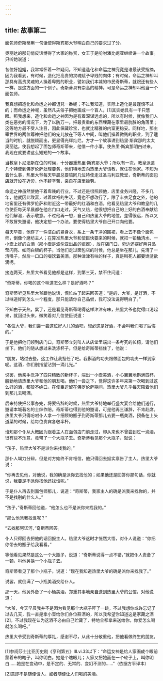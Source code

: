 ```yaml
---
---
---
```

title: 故事第二
---

面包师奇斯蒂用一句话使得斯宾那大爷明白自己的要求过了分。



奥丽达的那句俏皮话博得了大家的称赏，女王于是吩咐潘比妮亚继续讲一个故事。只听她说道：

各位好姐姐，我常常怀着一种疑问，不知道造化和命运之神究竟是谁最该受指摘，因为我看到，有时候，造化把高贵的灵魂赋予卑贱的肉体；有时候，命运之神却叫那具有高贵灵魂的人操着卑贱的职业，譬如我们本城的市民奇斯蒂，就跟还有些人一样，是这方面的一个例子。奇斯蒂具有崇高的精神，可是命运之神却叫他当一个面包师。

我真想把造化和命运之神都诅咒一番呢；不过我知道，实际上造化是最谨慎不过的；而命运之神呢，虽然凡夫俗子把她画成一个盲人，[1]其实她具有一千只慧眼。照我想来，造化和命运之神因为是有着深谋远虑的，所以有时候，就像我们人类在恶劣的情况下，为了以防万一，把最贵重的东西埋藏在家里最肮脏的角落里；这等地方最不受人注目，因此保藏珍宝，也就比精雅的内室更稳妥。同样地，那主宰世界的两位尊神把他们的宠儿放在下等人中间，叫他们操着微贱的职业，到了适当的时机，就脱颖而出，更显得光辉灿烂。方才一个故事讲到热里·斯宾那的太太奥丽达，使我想起了面包师奇斯蒂来，他借一件小事，使热里·斯宾那明白过来。我现在就要讲这么短短的一个故事。

当教皇卜尼法斯在位的时候，十分器重热里·斯宾那大爷；所以有一次，教皇派遣几个特使到佛罗伦萨处理要务，他们特地去向热里大爷请教，就住在他家。不知为着什么事，热里大爷每天早晨总要陪同几位特使走过圣马利亚教堂，奇斯蒂的面包店就开设在近旁，他不辞辛苦，亲自在店里操劳。

命运之神虽然使他干着卑贱的行业，不过还是很照顾他，店里业务兴隆，不多几年，他就因此致富，过着优裕的生活，竟也不想改行了。除了丰衣足食之外，他的地窖里还有佛罗伦萨和附近这一带最好的红酒和白酒。他看见热里大爷和教皇的几位使臣每天早晨都在他店门口走过，天气又热，他很想把自己的上好的白酒奉献给他们解渴，表示敬意。不过他再一想，自己和热里大爷的地位，差得很远，所以又不敢冒失邀请，他决定想一个办法，要使得热里大爷自己开口向他要。

每天早晨，他穿了一件洁白的紧身衣，系上一条干净的围裙，看上去不像个面包师，倒像个磨坊主人；在算准热里大爷和使臣快要来的时候，就把一铅桶清水、一小壶上好的白酒（那小壶是波伦亚出品的瓷器），放在店门口，旁边还摆好两只晶莹闪亮、如同白银的杯子。当他们走过面包店的时候，他总是坐在那儿，先清了一清嗓子，然后一口口的啜饮着美酒，那种津津有味的样子，真是叫死人都要馋涎欲滴呢。

接连两天，热里大爷看见他都是这样，到第三天，禁不住问道：

“奇斯蒂，你喝的这个味道怎么样？是好酒吗？”

奇斯蒂听见热里大爷跟他说话，慌忙站了起来回答道：“是的，大爷，是好酒，不过味道好到怎么一个程度，那只能请你自己品尝，我可没法说得明白了。”

不知由于天热，累了，还是看见奇斯蒂喝得这样津津有味，热里大爷也觉得口渴起来，就回过头来，微笑着对几位使臣说道：

“各位大爷，我们尝一尝这位好人儿的酒吧，想必这是好酒，不会叫我们喝了后悔的。”

于是他把他们领到店门口，奇斯蒂立刻叫人从店堂里端出一条考究的长椅，请他们坐下。他们的随从想过来洗涤杯子，但是给奇斯蒂挡住了，他说：

“朋友，站过去些，这工作让我担任了吧。我斟酒的功夫跟做面包的功夫一样到家呢。这酒，你们别指望沾到一滴儿光。”

说罢，他亲手洗净了四只精致的新杯子，端出一小壶美酒，小心翼翼地斟满四杯，殷勤地请热里大爷和他的朋友喝。他们一尝之下，觉得这许多年来第一次喝到过这么好的酒，都赞不绝口。在使臣逗留在佛罗伦萨期间，热里大爷几乎每天陪着他们到那儿去喝酒。

后来特使把公事办完，将要告辞的时候，热里大爷特地举行盛大宴会给他们送行，邀请本城著名的士绅作陪。奇斯蒂也得到他的邀请，可是他再三谦辞，不肯赴席。热里大爷只得吩咐仆人拿一个细颈的瓶子到奇斯蒂那儿去要一瓶美酒，预备在上头道菜的时候，给每位贵宾各敬半杯。

谁知那个仆从大概因为跟着主人在面包店门前走过，却从来也不曾尝到过一滴酒，很有些不乐意，竟带了一个大瓶子去。奇斯蒂看见那个大瓶子，就说：

“孩子，热里大爷不是派你来找我的。”

那仆人竭力分辩，但是对方始终不肯相信，他只得回去据实禀告了主人。热里大爷说：

“你再去见他，对他说，我的确是派你去找他的；如果他还是回答你那句话，你就说，我要是不派你找他还找谁呢。”

于是仆人再去到面包师那儿，说道：“奇斯蒂，我家主人的确是派我来找你的，并不是找别的什么人。”

“孩子，”奇斯蒂回他道，“他怎么也不是派你来找我的。”

“那么他派我找谁呢？”

“去找那阿诺河，”奇斯蒂回答。

仆人只得回去把他的话回报主人。热里大爷这时才恍然大悟，对仆人说道：“你把你带去的瓶子给我看看。”

等他看见果然是这么一个大瓶子，说道：“奇斯蒂说得一点不错，”就把仆人责备了一顿，叫他另换一个小瓶子去。

奇斯蒂看见了那个小瓶子，说道：“现在我知道热里大爷的确是派你来找我了。”

说罢，就倒满了一小瓶美酒交给仆人。

那一天，他另外备了一小桶美酒，郑重其事地亲自送到热里大爷的公馆，对他说道：

“大爷，今天早晨我并不是因为看见那个大瓶子吓了一跳，不过我想你或许忘记了过去几天，我一直是拿小壶给你们各位斟酒的，所以我希望你知道这是家藏之酒[2]，不过我现在认为这酒不必由自己贮藏了，特地全都拿来送给你，你爱怎么喝就怎么喝吧。”

热里大爷受到奇斯蒂的厚礼，感谢不尽，从此十分敬重他，把他看做终生的朋友。



* * *



[1]参阅莎士比亚历史剧《亨利第五》Ⅲ.vi.33以下：“命运女神是给人家画成个眼前蒙着布的瞎子，叫你明白，她是个瞎眼儿；人家又把她画在一个轮子上，叫你明白……她是在变动中，是不定的、无常的、变幻不测的……”（依据方平译本）

[2]意即不是随便请人，或者随便让人们喝的美酒。